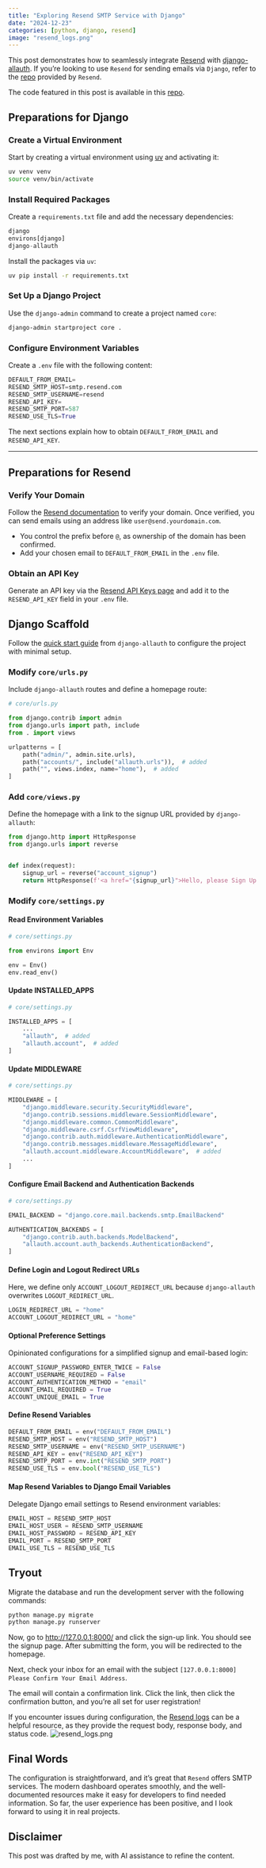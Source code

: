 ```yaml
---
title: "Exploring Resend SMTP Service with Django"
date: "2024-12-23"
categories: [python, django, resend]
image: "resend_logs.png"
---
```


This post demonstrates how to seamlessly integrate [Resend](https://resend.com/) with [django-allauth](https://docs.allauth.org/en/latest/). If you're looking to use `Resend` for sending emails via `Django`, refer to the [repo](https://github.com/resend/resend-django-smtp-example) provided by `Resend`.

::: {.callout-note}
The code featured in this post is available in this [repo](https://github.com/jrycw/django-allauth-resend-demo/).
:::

## Preparations for Django

### Create a Virtual Environment  
Start by creating a virtual environment using [uv](https://github.com/astral-sh/uv) and activating it:  
```bash
uv venv venv
source venv/bin/activate
```

### Install Required Packages  
Create a `requirements.txt` file and add the necessary dependencies:  
```python
django
environs[django]
django-allauth
```  
Install the packages via `uv`:  
```bash
uv pip install -r requirements.txt
```

### Set Up a Django Project  
Use the `django-admin` command to create a project named `core`:  
```bash
django-admin startproject core .
```

### Configure Environment Variables  
Create a `.env` file with the following content:  
```python
DEFAULT_FROM_EMAIL=
RESEND_SMTP_HOST=smtp.resend.com
RESEND_SMTP_USERNAME=resend
RESEND_API_KEY=
RESEND_SMTP_PORT=587
RESEND_USE_TLS=True
```  
The next sections explain how to obtain `DEFAULT_FROM_EMAIL` and `RESEND_API_KEY`.

---

## Preparations for Resend

### Verify Your Domain  
Follow the [Resend documentation](https://resend.com/docs/dashboard/domains/introduction) to verify your domain. Once verified, you can send emails using an address like `user@send.yourdomain.com`.  

* You control the prefix before `@`, as ownership of the domain has been confirmed.  
* Add your chosen email to `DEFAULT_FROM_EMAIL` in the `.env` file.

### Obtain an API Key  
Generate an API key via the [Resend API Keys page](https://resend.com/api-keys) and add it to the `RESEND_API_KEY` field in your `.env` file.


## Django Scaffold  
Follow the [quick start guide](https://docs.allauth.org/en/latest/installation/quickstart.html) from `django-allauth` to configure the project with minimal setup.

### Modify `core/urls.py`  
Include `django-allauth` routes and define a homepage route:  
```python
# core/urls.py

from django.contrib import admin
from django.urls import path, include
from . import views

urlpatterns = [
    path("admin/", admin.site.urls),
    path("accounts/", include("allauth.urls")),  # added
    path("", views.index, name="home"),  # added
]
```

### Add `core/views.py`  
Define the homepage with a link to the signup URL provided by `django-allauth`:  
```python
from django.http import HttpResponse
from django.urls import reverse


def index(request):
    signup_url = reverse("account_signup")
    return HttpResponse(f'<a href="{signup_url}">Hello, please Sign Up here!</a>')
```

### Modify `core/settings.py`  

#### Read Environment Variables 
```python
# core/settings.py

from environs import Env

env = Env()
env.read_env()
```

#### Update INSTALLED_APPS
```python
# core/settings.py

INSTALLED_APPS = [
    ...
    "allauth",  # added
    "allauth.account",  # added
]
```

#### Update MIDDLEWARE
```python
# core/settings.py

MIDDLEWARE = [
    "django.middleware.security.SecurityMiddleware",
    "django.contrib.sessions.middleware.SessionMiddleware",
    "django.middleware.common.CommonMiddleware",
    "django.middleware.csrf.CsrfViewMiddleware",
    "django.contrib.auth.middleware.AuthenticationMiddleware",
    "django.contrib.messages.middleware.MessageMiddleware",
    "allauth.account.middleware.AccountMiddleware",  # added
    ...
]
```

#### Configure Email Backend and Authentication Backends
```python
# core/settings.py

EMAIL_BACKEND = "django.core.mail.backends.smtp.EmailBackend"

AUTHENTICATION_BACKENDS = [
    "django.contrib.auth.backends.ModelBackend",
    "allauth.account.auth_backends.AuthenticationBackend",
]
```

#### Define Login and Logout Redirect URLs  
Here, we define only `ACCOUNT_LOGOUT_REDIRECT_URL` because `django-allauth` overwrites `LOGOUT_REDIRECT_URL`.
```python
LOGIN_REDIRECT_URL = "home"
ACCOUNT_LOGOUT_REDIRECT_URL = "home"
```

#### Optional Preference Settings  
Opinionated configurations for a simplified signup and email-based login: 
```python
ACCOUNT_SIGNUP_PASSWORD_ENTER_TWICE = False
ACCOUNT_USERNAME_REQUIRED = False
ACCOUNT_AUTHENTICATION_METHOD = "email"
ACCOUNT_EMAIL_REQUIRED = True
ACCOUNT_UNIQUE_EMAIL = True
```

#### Define Resend Variables  
```python
DEFAULT_FROM_EMAIL = env("DEFAULT_FROM_EMAIL")
RESEND_SMTP_HOST = env("RESEND_SMTP_HOST")
RESEND_SMTP_USERNAME = env("RESEND_SMTP_USERNAME")
RESEND_API_KEY = env("RESEND_API_KEY")
RESEND_SMTP_PORT = env.int("RESEND_SMTP_PORT")
RESEND_USE_TLS = env.bool("RESEND_USE_TLS")
```

#### Map Resend Variables to Django Email Variables  
Delegate Django email settings to Resend environment variables:
```python
EMAIL_HOST = RESEND_SMTP_HOST
EMAIL_HOST_USER = RESEND_SMTP_USERNAME
EMAIL_HOST_PASSWORD = RESEND_API_KEY
EMAIL_PORT = RESEND_SMTP_PORT
EMAIL_USE_TLS = RESEND_USE_TLS
```

## Tryout
Migrate the database and run the development server with the following commands:
```bash
python manage.py migrate
python manage.py runserver
```
Now, go to [http://127.0.0.1:8000/](http://127.0.0.1:8000/) and click the sign-up link. You should see the signup page. After submitting the form, you will be redirected to the homepage.

Next, check your inbox for an email with the subject `[127.0.0.1:8000] Please Confirm Your Email Address`.

The email will contain a confirmation link. Click the link, then click the confirmation button, and you're all set for user registration!

::: {.callout-tip}
If you encounter issues during configuration, the [Resend logs](https://resend.com/logs) can be a helpful resource, as they provide the request body, response body, and status code.
![resend_logs.png](resend_logs.png)
::: 

## Final Words
The configuration is straightforward, and it's great that `Resend` offers SMTP services. The modern dashboard operates smoothly, and the well-documented resources make it easy for developers to find needed information. So far, the user experience has been positive, and I look forward to using it in real projects.

::: {.callout-warning}
# Disclaimer
This post was drafted by me, with AI assistance to refine the content.
::: 